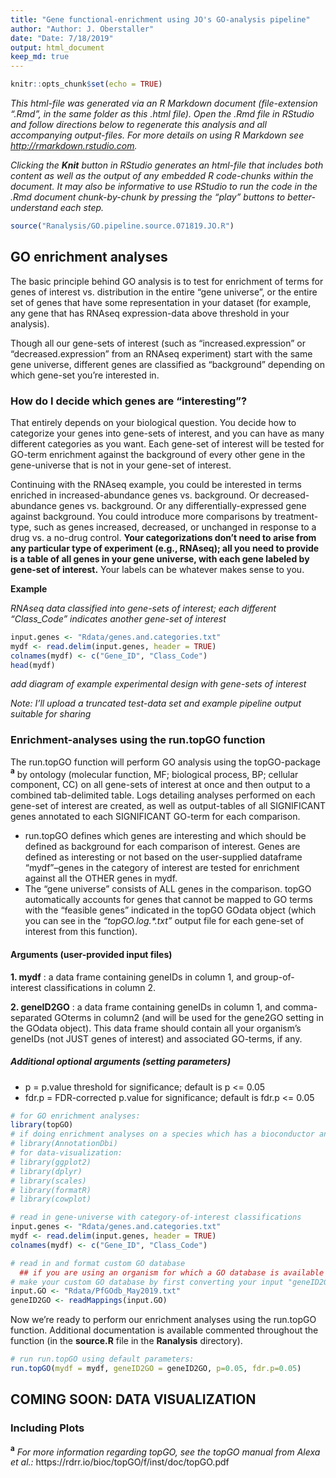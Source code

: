 ```yaml
---
title: "Gene functional-enrichment using JO's GO-analysis pipeline"
author: "Author: J. Oberstaller"
date: "Date: 7/18/2019"
output: html_document
keep_md: true
---
```


```r
knitr::opts_chunk$set(echo = TRUE)
```
*This html-file was generated via an R Markdown document (file-extension ".Rmd", in the same folder as this .html file). Open the .Rmd file in RStudio and follow directions below to regenerate this analysis and all accompanying output-files. For more details on using R Markdown see <http://rmarkdown.rstudio.com>.*

*Clicking the **Knit** button in RStudio generates an html-file that includes both content as well as the output of any embedded R code-chunks within the document. It may also be informative to use RStudio to run the code in the .Rmd document chunk-by-chunk by pressing the "play" buttons to better-understand each step.*
```r
source("Ranalysis/GO.pipeline.source.071819.JO.R")
```
## GO enrichment analyses ##

The basic principle behind GO analysis is to test for enrichment of terms for genes of interest vs. distribution in the entire "gene universe", or the entire set of genes that have some representation in your dataset (for example, any gene that has RNAseq expression-data above threshold in your analysis).

Though all our gene-sets of interest (such as "increased.expression" or "decreased.expression" from an RNAseq experiment) start with the same gene universe, different genes are classified as "background" depending on which gene-set you're interested in.


### How do I decide which genes are "interesting"? ###

That entirely depends on your biological question. You decide how to categorize your genes into gene-sets of interest, and you can have as many different categories as you want. Each gene-set of interest will be tested for GO-term enrichment against the background of every other gene in the gene-universe that is not in your gene-set of interest.

Continuing with the RNAseq example, you could be interested in terms enriched in increased-abundance genes vs. background. Or decreased-abundance genes vs. background. Or any differentially-expressed gene against background. You could introduce more comparisons by treatment-type, such as genes increased, decreased, or unchanged in response to a drug vs. a no-drug control. **Your categorizations don't need to arise from any particular type of experiment (e.g., RNAseq); all you need to provide is a table of all genes in your gene universe, with each gene labeled by gene-set of interest.** Your labels can be whatever makes sense to you.

**Example**

*RNAseq data classified into gene-sets of interest; each different "Class_Code" indicates another gene-set of interest*

```r
input.genes <- "Rdata/genes.and.categories.txt"
mydf <- read.delim(input.genes, header = TRUE)
colnames(mydf) <- c("Gene_ID", "Class_Code")
head(mydf)
```

*add diagram of example experimental design with gene-sets of interest*

*Note: I'll upload a truncated test-data set and example pipeline output suitable for sharing*

### Enrichment-analyses using the run.topGO function ###

The run.topGO function will perform GO analysis using the topGO-package **^a^** by ontology (molecular function, MF; biological process, BP; cellular component, CC) on all gene-sets of interest at once and then output to a combined tab-delimited table. Logs detailing analyses performed on each gene-set of interest are created, as well as output-tables of all SIGNIFICANT genes annotated to each SIGNIFICANT GO-term for each comparison.

  + run.topGO defines which genes are interesting and which should be defined as background for each comparison of interest. Genes are defined as interesting or not based on the user-supplied dataframe "mydf"--genes in the category of interest are tested for enrichment against all the OTHER genes in mydf.
  + The "gene universe" consists of ALL genes in the comparison. topGO automatically accounts for genes that cannot be mapped to GO terms with the "feasible genes" indicated in the topGO GOdata object (which you can see in the *"topGO.log.\*.txt"* output file for each gene-set of interest from this function).

#### Arguments (user-provided input files) ####

  **1. mydf** : a data frame containing geneIDs in column 1, and group-of-interest classifications in column 2.
  
  **2. geneID2GO** : a data frame containing geneIDs in column 1, and comma-separated GOterms in column2 (and will be used for the gene2GO setting in the GOdata object). This data frame should contain all your organism's geneIDs (not JUST genes of interest) and associated GO-terms, if any.

##### Additional optional arguments (setting parameters) #####

  + p = p.value threshold for significance; default is p <= 0.05
  + fdr.p = FDR-corrected p.value for significance; default is fdr.p <= 0.05


```r
# for GO enrichment analyses:
library(topGO)
# if doing enrichment analyses on a species which has a bioconductor annotation package (such as mouse or human), also load AnnotationDbi:
# library(AnnotationDbi)
# for data-visualization:
# library(ggplot2)
# library(dplyr)
# library(scales)
# library(formatR)
# library(cowplot)
```

```r
# read in gene-universe with category-of-interest classifications
input.genes <- "Rdata/genes.and.categories.txt"
mydf <- read.delim(input.genes, header = TRUE)
colnames(mydf) <- c("Gene_ID", "Class_Code")
```

```r
# read in and format custom GO database
  ## if you are using an organism for which a GO database is available through the AnnotationDbi package, you will follow a slightly different (and easier) procedure, which I'll detail in another example later.
# make your custom GO database by first converting your input "geneID2GO" dataframe into the correct format (a named character-vector: each vector named by geneID, with GO terms as each element) using the readMappings function from topGO:
input.GO <- "Rdata/PfGOdb_May2019.txt"
geneID2GO <- readMappings(input.GO)
```

Now we're ready to perform our enrichment analyses using the run.topGO function. Additional documentation is available commented throughout the function (in the **source.R** file in the **Ranalysis** directory).

```r
# run run.topGO using default parameters:
run.topGO(mydf = mydf, geneID2GO = geneID2GO, p=0.05, fdr.p=0.05)
```


## COMING SOON: DATA VISUALIZATION ##


### Including Plots



**^a^** *For more information regarding topGO, see the topGO manual from Alexa et al.:* https://rdrr.io/bioc/topGO/f/inst/doc/topGO.pdf
